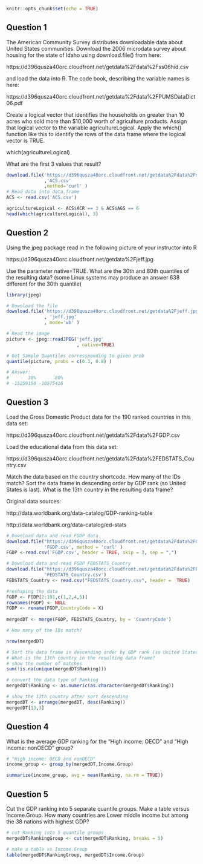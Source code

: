 

```r
knitr::opts_chunk$set(echo = TRUE)
```

## Question 1

The American Community Survey distributes downloadable data about United States communities. Download the 2006 microdata survey about housing for the state of Idaho using download.file() from here: 

https://d396qusza40orc.cloudfront.net/getdata%2Fdata%2Fss06hid.csv

and load the data into R. The code book, describing the variable names is here:

https://d396qusza40orc.cloudfront.net/getdata%2Fdata%2FPUMSDataDict06.pdf 

Create a logical vector that identifies the households on greater than 10 acres who sold more than $10,000 worth of agriculture products. Assign that logical vector to the variable agricultureLogical. Apply the which() function like this to identify the rows of the data frame where the logical vector is TRUE. 

 which(agricultureLogical) 

What are the first 3 values that result?

```r
download.file('https://d396qusza40orc.cloudfront.net/getdata%2Fdata%2Fss06hid.csv'
              ,'ACS.csv'
              ,method='curl' )
# Read data into data.frame
ACS <- read.csv('ACS.csv')

agricultureLogical <- ACS$ACR == 3 & ACS$AGS == 6
head(which(agricultureLogical), 3)
```

## Question 2

Using the jpeg package read in the following picture of your instructor into R

 https://d396qusza40orc.cloudfront.net/getdata%2Fjeff.jpg 

Use the parameter native=TRUE. What are the 30th and 80th quantiles of the resulting data? (some Linux systems may produce an answer 638 different for the 30th quantile)

```r
library(jpeg)

# Download the file
download.file('https://d396qusza40orc.cloudfront.net/getdata%2Fjeff.jpg'
              , 'jeff.jpg'
              , mode='wb' )

# Read the image
picture <- jpeg::readJPEG('jeff.jpg'
                          , native=TRUE)

# Get Sample Quantiles corressponding to given prob
quantile(picture, probs = c(0.3, 0.8) )

# Answer: 
#       30%       80% 
# -15259150 -10575416 
```

## Question 3

Load the Gross Domestic Product data for the 190 ranked countries in this data set:

 https://d396qusza40orc.cloudfront.net/getdata%2Fdata%2FGDP.csv 

Load the educational data from this data set:

https://d396qusza40orc.cloudfront.net/getdata%2Fdata%2FEDSTATS_Country.csv

Match the data based on the country shortcode. How many of the IDs match? Sort the data frame in descending order by GDP rank (so United States is last). What is the 13th country in the resulting data frame?

Original data sources: 

http://data.worldbank.org/data-catalog/GDP-ranking-table

http://data.worldbank.org/data-catalog/ed-stats
```r
# Download data and read FGDP data
download.file("https://d396qusza40orc.cloudfront.net/getdata%2Fdata%2FGDP.csv",
              'FGDP.csv', method = 'curl' )
FGDP <-read.csv('FGDP.csv', header = TRUE, skip = 3, sep = ",")

# Download data and read FGDP FEDSTATS_Country
download.file("https://d396qusza40orc.cloudfront.net/getdata%2Fdata%2FEDSTATS_Country.csv",
              'FEDSTATS_Country.csv')
FEDSTATS_Country <- read.csv("FEDSTATS_Country.csv", header =  TRUE)

#reshaping the data
FGDP <- FGDP[2:191,c(1,2,4,5)]
rownames(FGDP) <- NULL
FGDP <- rename(FGDP,CountryCode = X)
                                     
mergedDT <- merge(FGDP, FEDSTATS_Country, by = 'CountryCode')

# How many of the IDs match?

nrow(mergedDT)

# Sort the data frame in descending order by GDP rank (so United States is last). 
# What is the 13th country in the resulting data frame?
# show the number of matches
sum(!is.na(unique(mergedDT$Ranking)))

# convert the data type of Ranking
mergedDT$Ranking <- as.numeric(as.character(mergedDT$Ranking))

# show the 13th country after sort descending
mergedDT <- arrange(mergedDT, desc(Ranking))
mergedDT[13,3]

```
## Question 4
What is the average GDP ranking for the "High income: OECD" and "High income: nonOECD" group?
```r
# "High income: OECD and nonOECD" 
income_group <- group_by(mergedDT,Income.Group)

summarize(income_group, avg = mean(Ranking, na.rm = TRUE))
```

## Question 5
Cut the GDP ranking into 5 separate quantile groups. Make a table versus Income.Group. How many countries are Lower middle income but among the 38 nations with highest GDP?
```r
# cut Ranking into 5 quantile groups
mergedDT$RankingGroup <- cut(mergedDT$Ranking, breaks = 5)

# make a table vs Income.Group
table(mergedDT$RankingGroup, mergedDT$Income.Group)
```
